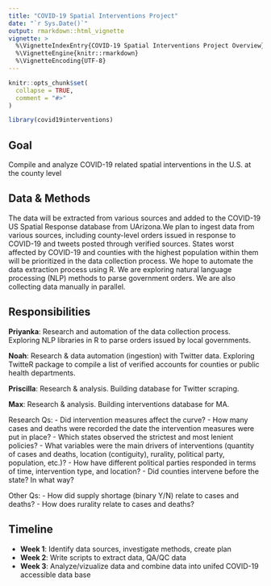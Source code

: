 ```yaml
---
title: "COVID-19 Spatial Interventions Project"
date: "`r Sys.Date()`"
output: rmarkdown::html_vignette
vignette: >
  %\VignetteIndexEntry{COVID-19 Spatial Interventions Project Overview}
  %\VignetteEngine{knitr::rmarkdown}
  %\VignetteEncoding{UTF-8}
---
```


```r
knitr::opts_chunk$set(
  collapse = TRUE,
  comment = "#>"
)
```

```r
library(covid19interventions)
```

## Goal
Compile and analyze COVID-19 related spatial interventions in the U.S. at the county level

## Data & Methods
The data will be extracted from various sources and added to the COVID-19 US Spatial Response database from UArizona.We plan to ingest data from various sources, including county-level orders issued in response to COVID-19 and tweets posted through verified sources. States worst affected by COVID-19 and counties with the highest population within them will be prioritized in the data collection process. We hope to automate the data extraction process using R. We are exploring natural language processing (NLP) methods to parse government orders. We are also collecting data manually in parallel. 

## Responsibilities
**Priyanka**: Research and automation of the data collection process. Exploring NLP libraries in R to parse orders issued by local governments. <br/>

**Noah**: Research & data automation (ingestion) with Twitter data. Exploring TwitteR package to compile a list of verified accounts for counties or public health departments.<br/>

**Priscilla**: Research & analysis. Building database for Twitter scraping. <br/>

**Max**: Research & analysis. Building interventions database for MA. <br/>

Research Qs:
- Did intervention measures affect the curve?
- How many cases and deaths were recorded the date the intervention measures were put in place?
- Which states observed the strictest and most lenient policies?
- What variables were the main drivers of interventions (quantity of cases and deaths, location (contiguity), rurality, political party, population, etc.)?
- How have different political parties responded in terms of time, intervention type, and location?
- Did counties intervene before the state? In what way?

Other Qs:
- How did supply shortage (binary Y/N) relate to cases and deaths?
- How does rurality relate to cases and deaths?
<br/>

## Timeline
- **Week 1**: Identify data sources, investigate methods, create plan
- **Week 2**: Write scripts to extract data, QA/QC data 
- **Week 3**: Analyze/vizualize data and combine data into unifed COVID-19 accessible data base

